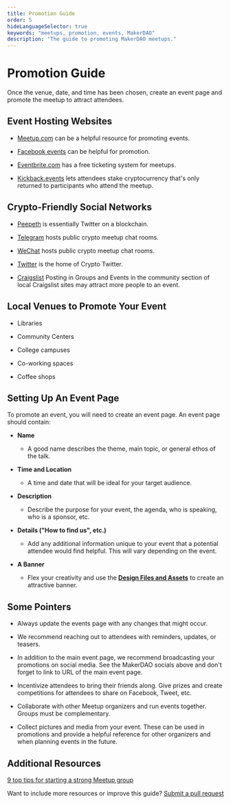 ```yaml
---
title: Promotion Guide
order: 5
hideLanguageSelector: true
keywords: "meetups, promotion, events, MakerDAO"
description: "The guide to promoting MakerDAO meetups."
---
```


# Promotion Guide

Once the venue, date, and time has been chosen, create an event page and promote the meetup to attract attendees.

## Event Hosting Websites

<List>

- [Meetup.com](https://www.meetup.com/) can be a helpful resource for promoting events.

- [Facebook events](https://www.facebook.com/help/572885262883136/?helpref=hc_fnav) can be helpful for promotion.

- [Eventbrite.com](https://www.eventbrite.com) has a free ticketing system for meetups.

- [Kickback.events](https://kickback.events) lets attendees stake cryptocurrency that's only returned to participants who attend the meetup.

</List>

## Crypto-Friendly Social Networks

<List>

- [Peepeth](https://peepeth.com/) is essentially Twitter on a blockchain.

- [Telegram](https://telegram.org/) hosts public crypto meetup chat rooms.

- [WeChat](https://web.wechat.com/) hosts public crypto meetup chat rooms.

- [Twitter](https://twitter.com/) is the home of Crypto Twitter.

- [Craigslist](https://www.craigslist.org/) Posting in Groups and Events in the community section of local Craigslist sites may attract more people to an event.

</List>

## Local Venues to Promote Your Event

<List>

- Libraries

- Community Centers

- College campuses

- Co-working spaces

- Coffee shops

</List>

## Setting Up An Event Page

To promote an event, you will need to create an event page. An event page should contain:

<List>

- **Name**

  - A good name describes the theme, main topic, or general ethos of the talk.

- **Time and Location**

  - A time and date that will be ideal for your target audience.

- **Description**

  - Describe the purpose for your event, the agenda, who is speaking, who is a sponsor, etc.

- **Details ("How to find us", etc.)**

  - Add any additional information unique to your event that a potential attendee would find helpful. This will vary depending on the event.

- **A Banner**
  - Flex your creativity and use the [**Design Files and Assets**](https://www.notion.so/makerdao/Maker-Brand-ac517c82ff9a43089d0db5bb2ee045a4) to create an attractive banner.

</List>

## Some Pointers

<List>

- Always update the events page with any changes that might occur.

- We recommend reaching out to attendees with reminders, updates, or teasers.

- In addition to the main event page, we recommend broadcasting your
  promotions on social media. See the MakerDAO socials above and don't forget to link to URL of the main event page.

- Incentivize attendees to bring their friends along. Give prizes and create competitions for attendees to share on Facebook, Tweet, etc.

- Collaborate with other Meetup organizers and run events together. Groups must be complementary.

- Collect pictures and media from your event. These can be used in promotions and provide a helpful reference for other organizers and when planning events in the future.

</List>

## Additional Resources

[9 top tips for starting a strong Meetup group](https://helpfullee.com/meetup-tips/)

<Callout>

Want to include more resources or improve this guide? [Submit a pull request](/work_with_us/content/using-github/)

</Callout>
